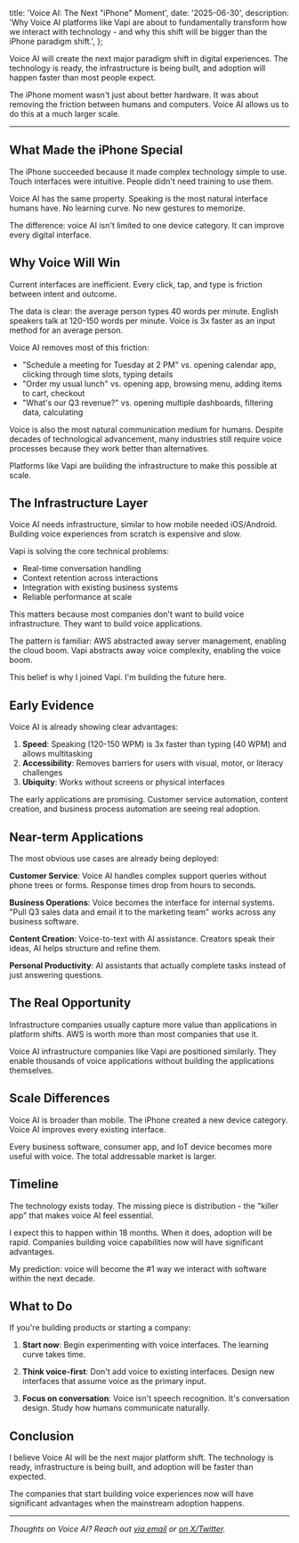 
  title: 'Voice AI: The Next "iPhone" Moment',
  date: '2025-06-30',
  description:
    'Why Voice AI platforms like Vapi are about to fundamentally transform how we interact with technology - and why this shift will be bigger than the iPhone paradigm shift.',
};

Voice AI will create the next major paradigm shift in digital experiences. The technology is ready, the infrastructure is being built, and adoption will happen faster than most people expect.

The iPhone moment wasn't just about better hardware. It was about removing the friction between humans and computers. Voice AI allows us to do this at a much larger scale.

---

## What Made the iPhone Special

The iPhone succeeded because it made complex technology simple to use. Touch interfaces were intuitive. People didn't need training to use them.

Voice AI has the same property. Speaking is the most natural interface humans have. No learning curve. No new gestures to memorize.

The difference: voice AI isn't limited to one device category. It can improve every digital interface.

## Why Voice Will Win

Current interfaces are inefficient. Every click, tap, and type is friction between intent and outcome.

The data is clear: the average person types 40 words per minute. English speakers talk at 120-150 words per minute. Voice is 3x faster as an input method for an average person.

Voice AI removes most of this friction:

- "Schedule a meeting for Tuesday at 2 PM" vs. opening calendar app, clicking through time slots, typing details
- "Order my usual lunch" vs. opening app, browsing menu, adding items to cart, checkout
- "What's our Q3 revenue?" vs. opening multiple dashboards, filtering data, calculating

Voice is also the most natural communication medium for humans. Despite decades of technological advancement, many industries still require voice processes because they work better than alternatives.

Platforms like Vapi are building the infrastructure to make this possible at scale.

## The Infrastructure Layer

Voice AI needs infrastructure, similar to how mobile needed iOS/Android. Building voice experiences from scratch is expensive and slow.

Vapi is solving the core technical problems:

- Real-time conversation handling
- Context retention across interactions
- Integration with existing business systems
- Reliable performance at scale

This matters because most companies don't want to build voice infrastructure. They want to build voice applications.

The pattern is familiar: AWS abstracted away server management, enabling the cloud boom. Vapi abstracts away voice complexity, enabling the voice boom.

This belief is why I joined Vapi. I'm building the future here.

## Early Evidence

Voice AI is already showing clear advantages:

1. **Speed**: Speaking (120-150 WPM) is 3x faster than typing (40 WPM) and allows multitasking
2. **Accessibility**: Removes barriers for users with visual, motor, or literacy challenges
3. **Ubiquity**: Works without screens or physical interfaces

The early applications are promising. Customer service automation, content creation, and business process automation are seeing real adoption.

## Near-term Applications

The most obvious use cases are already being deployed:

**Customer Service**: Voice AI handles complex support queries without phone trees or forms. Response times drop from hours to seconds.

**Business Operations**: Voice becomes the interface for internal systems. "Pull Q3 sales data and email it to the marketing team" works across any business software.

**Content Creation**: Voice-to-text with AI assistance. Creators speak their ideas, AI helps structure and refine them.

**Personal Productivity**: AI assistants that actually complete tasks instead of just answering questions.

## The Real Opportunity

Infrastructure companies usually capture more value than applications in platform shifts. AWS is worth more than most companies that use it.

Voice AI infrastructure companies like Vapi are positioned similarly. They enable thousands of voice applications without building the applications themselves.

## Scale Differences

Voice AI is broader than mobile. The iPhone created a new device category. Voice AI improves every existing interface.

Every business software, consumer app, and IoT device becomes more useful with voice. The total addressable market is larger.

## Timeline

The technology exists today. The missing piece is distribution - the "killer app" that makes voice AI feel essential.

I expect this to happen within 18 months. When it does, adoption will be rapid. Companies building voice capabilities now will have significant advantages.

My prediction: voice will become the #1 way we interact with software within the next decade.

## What to Do

If you're building products or starting a company:

1. **Start now**: Begin experimenting with voice interfaces. The learning curve takes time.

2. **Think voice-first**: Don't add voice to existing interfaces. Design new interfaces that assume voice as the primary input.

3. **Focus on conversation**: Voice isn't speech recognition. It's conversation design. Study how humans communicate naturally.

## Conclusion

I believe Voice AI will be the next major platform shift. The technology is ready, infrastructure is being built, and adoption will be faster than expected.

The companies that start building voice experiences now will have significant advantages when the mainstream adoption happens.

---

_Thoughts on Voice AI? Reach out [via email](mailto:dan@goosewin.com) or [on X/Twitter](https://twitter.com/dan_goosewin)._
